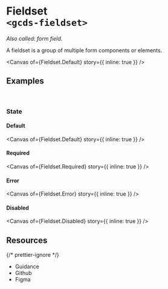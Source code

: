 
<Meta of={Fieldset} name="Overview" />

# Fieldset<br/>`<gcds-fieldset>`

_Also called: form field._

A fieldset is a group of multiple form components or elements.

<Canvas of={Fieldset.Default} story={{ inline: true }} />

## Examples

<br />

### State

#### Default

<Canvas of={Fieldset.Default} story={{ inline: true }} />

#### Required

<Canvas of={Fieldset.Required} story={{ inline: true }} />

#### Error

<Canvas of={Fieldset.Error} story={{ inline: true }} />

#### Disabled

<Canvas of={Fieldset.Disabled} story={{ inline: true }} />

## Resources

{/* prettier-ignore */}
<ul>
  <li>
    <gcds-button type="link" button-style="text-only" href="https://design-system.alpha.canada.ca/en/components/fieldset/" target="_blank">Guidance</gcds-button>
  </li>
  <li>
    <gcds-button type="link" button-style="text-only" href="https://github.com/cds-snc/gcds-components/tree/main/packages/web/src/components/gcds-fieldset" target="_blank">Github</gcds-button>
  </li>
  <li>
    <gcds-button type="link" button-style="text-only" href="https://www.figma.com/file/mh2maMG2NBtk41k1O1UGHV/Canadian-Digital-Service%E2%80%A8---GC-Design-System?type=design&node-id=2328-7660&mode=design&t=6AQy5Cmm6YcqHAJm-0" target="_blank">Figma</gcds-button>
  </li>
</ul>
